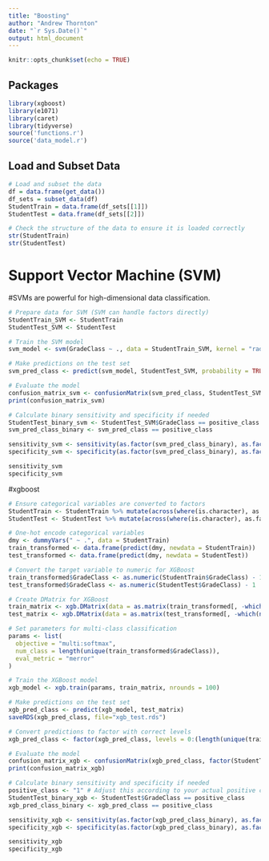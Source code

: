 ```yaml
---
title: "Boosting"
author: "Andrew Thornton"
date: "`r Sys.Date()`"
output: html_document
---
```


```r
knitr::opts_chunk$set(echo = TRUE)
```

## Packages

```r
library(xgboost)
library(e1071)
library(caret)
library(tidyverse)
source('functions.r')
source('data_model.r')
```

## Load and Subset Data

``` r
# Load and subset the data
df = data.frame(get_data())
df_sets = subset_data(df)
StudentTrain = data.frame(df_sets[[1]])
StudentTest = data.frame(df_sets[[2]])

# Check the structure of the data to ensure it is loaded correctly
str(StudentTrain)
str(StudentTest)
```

# Support Vector Machine (SVM)
#SVMs are powerful for high-dimensional data classification.

```r
# Prepare data for SVM (SVM can handle factors directly)
StudentTrain_SVM <- StudentTrain
StudentTest_SVM <- StudentTest

# Train the SVM model
svm_model <- svm(GradeClass ~ ., data = StudentTrain_SVM, kernel = "radial", probability = TRUE)

# Make predictions on the test set
svm_pred_class <- predict(svm_model, StudentTest_SVM, probability = TRUE)

# Evaluate the model
confusion_matrix_svm <- confusionMatrix(svm_pred_class, StudentTest_SVM$GradeClass)
print(confusion_matrix_svm)

# Calculate binary sensitivity and specificity if needed
StudentTest_binary_svm <- StudentTest_SVM$GradeClass == positive_class
svm_pred_class_binary <- svm_pred_class == positive_class

sensitivity_svm <- sensitivity(as.factor(svm_pred_class_binary), as.factor(StudentTest_binary_svm), positive = "TRUE")
specificity_svm <- specificity(as.factor(svm_pred_class_binary), as.factor(StudentTest_binary_svm), positive = "TRUE")

sensitivity_svm
specificity_svm
```

#xgboost

```r

# Ensure categorical variables are converted to factors
StudentTrain <- StudentTrain %>% mutate(across(where(is.character), as.factor))
StudentTest <- StudentTest %>% mutate(across(where(is.character), as.factor))

# One-hot encode categorical variables
dmy <- dummyVars(" ~ .", data = StudentTrain)
train_transformed <- data.frame(predict(dmy, newdata = StudentTrain))
test_transformed <- data.frame(predict(dmy, newdata = StudentTest))

# Convert the target variable to numeric for XGBoost
train_transformed$GradeClass <- as.numeric(StudentTrain$GradeClass) - 1
test_transformed$GradeClass <- as.numeric(StudentTest$GradeClass) - 1

# Create DMatrix for XGBoost
train_matrix <- xgb.DMatrix(data = as.matrix(train_transformed[, -which(names(train_transformed) == "GradeClass")]), label = train_transformed$GradeClass)
test_matrix <- xgb.DMatrix(data = as.matrix(test_transformed[, -which(names(test_transformed) == "GradeClass")]), label = test_transformed$GradeClass)

# Set parameters for multi-class classification
params <- list(
  objective = "multi:softmax",
  num_class = length(unique(train_transformed$GradeClass)),
  eval_metric = "merror"
)

# Train the XGBoost model
xgb_model <- xgb.train(params, train_matrix, nrounds = 100)

# Make predictions on the test set
xgb_pred_class <- predict(xgb_model, test_matrix)
saveRDS(xgb_pred_class, file="xgb_test.rds")

# Convert predictions to factor with correct levels
xgb_pred_class <- factor(xgb_pred_class, levels = 0:(length(unique(train_transformed$GradeClass)) - 1), labels = levels(StudentTrain$GradeClass))

# Evaluate the model
confusion_matrix_xgb <- confusionMatrix(xgb_pred_class, factor(StudentTest$GradeClass, levels = levels(StudentTrain$GradeClass)))
print(confusion_matrix_xgb)

# Calculate binary sensitivity and specificity if needed
positive_class <- "1" # Adjust this according to your actual positive class label
StudentTest_binary_xgb <- StudentTest$GradeClass == positive_class
xgb_pred_class_binary <- xgb_pred_class == positive_class

sensitivity_xgb <- sensitivity(as.factor(xgb_pred_class_binary), as.factor(StudentTest_binary_xgb), positive = "TRUE")
specificity_xgb <- specificity(as.factor(xgb_pred_class_binary), as.factor(StudentTest_binary_xgb), positive = "TRUE")

sensitivity_xgb
specificity_xgb
```
